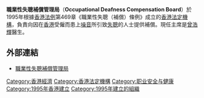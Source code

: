 {{Refimprove |time=2009-03-14T21:32:13+00:00 }}  
{{香港公營機構基礎資訊
|中文機構名稱=職業性失聰補償管理局
|英文機構名稱=Occupational Deafness Compensation Board
|機構標誌=Occupational Deafness Compensation Board.svg
|標誌大小=
|首長職銜=主席
|首長姓名=[[曾浩輝|曾浩輝]]醫生
|副首長職銜=
|副首長姓名=
|成立年份=1995年
|法律基礎=第469章《職業性失聰(補償)條例》
|聯繫部門=
|類型=法定機構
|總部={{HK}}[[九龍|九龍]][[長沙灣|長沙灣]]長裕街10號億京廣場2期15樓A-B室
|網站={{Official website|http://odcb.org.hk/b5_index.php|官方網站}}
}}
'''職業性失聰補償管理局'''（'''Occupational Deafness Compensation Board'''）於1995年根據[[香港法例|香港法例]]第469章《職業性失聰（補償）條例》成立的[[香港法定機構|香港法定機構]]，負責向因在[[香港|香港]]受僱而患上[[噪音|噪音]]所引致[[失聰|失聰]]的人士提供補償。現任主席是[[曾浩輝|曾浩輝]]醫生。

==外部連結==
*[http://www.odcb.org.hk/ 職業性失聰補償管理局] {{Wayback|url=http://www.odcb.org.hk/ |date=20081022114132 }}

{{香港公營機構}}
[[Category:香港經濟|Category:香港經濟]]
[[Category:香港法定機構|Category:香港法定機構]]
[[Category:职业安全与健康|Category:职业安全与健康]]
[[Category:1995年香港建立|Category:1995年香港建立]]
[[Category:1995年建立的組織|Category:1995年建立的組織]]